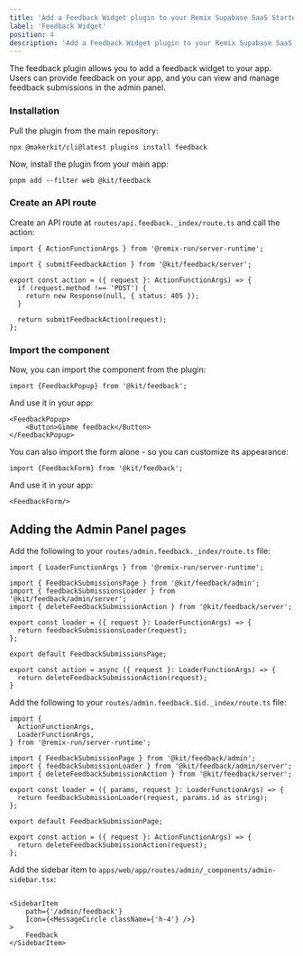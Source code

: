 ```yaml
---
title: 'Add a Feedback Widget plugin to your Remix Supabase SaaS Starter kit'
label: 'Feedback Widget'
position: 4
description: 'Add a Feedback Widget plugin to your Remix Supabase SaaS Starter kit'
---
```


The feedback plugin allows you to add a feedback widget to your app. Users can provide feedback on your app, and you can view and manage feedback submissions in the admin panel.

### Installation

Pull the plugin from the main repository:

```
npx @makerkit/cli@latest plugins install feedback
```

Now, install the plugin from your main app:

```
pnpm add --filter web @kit/feedback
```

### Create an API route

Create an API route at `routes/api.feedback._index/route.ts` and call the action:

```tsx
import { ActionFunctionArgs } from '@remix-run/server-runtime';

import { submitFeedbackAction } from '@kit/feedback/server';

export const action = ({ request }: ActionFunctionArgs) => {
  if (request.method !== 'POST') {
    return new Response(null, { status: 405 });
  }

  return submitFeedbackAction(request);
};
```

### Import the component

Now, you can import the component from the plugin:

```tsx
import {FeedbackPopup} from '@kit/feedback';
```

And use it in your app:

```tsx
<FeedbackPopup>
    <Button>Gimme feedback</Button>
</FeedbackPopup>
```

You can also import the form alone - so you can customize its appearance:

```tsx
import {FeedbackForm} from '@kit/feedback';
```

And use it in your app:

```tsx
<FeedbackForm/>
```

## Adding the Admin Panel pages

Add the following to your `routes/admin.feedback._index/route.ts` file:

```tsx
import { LoaderFunctionArgs } from '@remix-run/server-runtime';

import { FeedbackSubmissionsPage } from '@kit/feedback/admin';
import { feedbackSubmissionsLoader } from '@kit/feedback/admin/server';
import { deleteFeedbackSubmissionAction } from '@kit/feedback/server';

export const loader = ({ request }: LoaderFunctionArgs) => {
  return feedbackSubmissionsLoader(request);
};

export default FeedbackSubmissionsPage;

export const action = async ({ request }: LoaderFunctionArgs) => {
  return deleteFeedbackSubmissionAction(request);
}
```

Add the following to your `routes/admin.feedback.$id._index/route.ts` file:

```tsx
import {
  ActionFunctionArgs,
  LoaderFunctionArgs,
} from '@remix-run/server-runtime';

import { FeedbackSubmissionPage } from '@kit/feedback/admin';
import { feedbackSubmissionLoader } from '@kit/feedback/admin/server';
import { deleteFeedbackSubmissionAction } from '@kit/feedback/server';

export const loader = ({ params, request }: LoaderFunctionArgs) => {
  return feedbackSubmissionLoader(request, params.id as string);
};

export default FeedbackSubmissionPage;

export const action = ({ request }: ActionFunctionArgs) => {
  return deleteFeedbackSubmissionAction(request);
};
```

Add the sidebar item to `apps/web/app/routes/admin/_components/admin-sidebar.tsx`:

```tsx

<SidebarItem
    path={'/admin/feedback'}
    Icon={<MessageCircle className={'h-4'} />}
>
    Feedback
</SidebarItem>
```